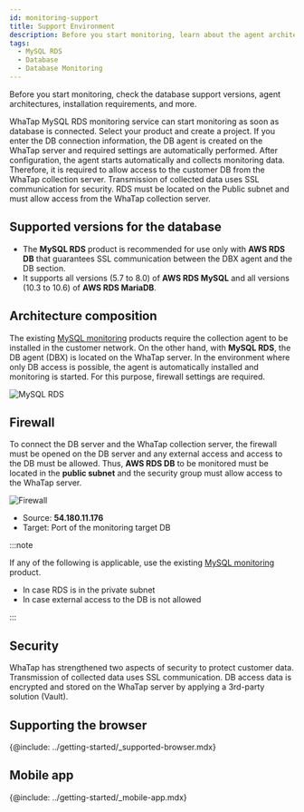 ```yaml
---
id: monitoring-support
title: Support Environment
description: Before you start monitoring, learn about the agent architecture and installation requirements.
tags:
  - MySQL RDS
  - Database
  - Database Monitoring
---
```


Before you start monitoring, check the database support versions, agent architectures, installation requirements, and more. 

WhaTap MySQL RDS monitoring service can start monitoring as soon as database is connected. Select your product and create a project. If you enter the DB connection information, the DB agent is created on the WhaTap server and required settings are automatically performed. After configuration, the agent starts automatically and collects monitoring data. Therefore, it is required to allow access to the customer DB from the WhaTap collection server. Transmission of collected data uses SSL communication for security. RDS must be located on the Public subnet and must allow access from the WhaTap collection server.

## Supported versions for the database

-   The **MySQL RDS** product is recommended for use only with **AWS RDS DB** that guarantees SSL communication between the DBX agent and the DB section.
-   It supports all versions (5.7 to 8.0) of **AWS RDS MySQL** and all versions (10.3 to 10.6) of **AWS RDS MariaDB**.

## Architecture composition

The existing [MySQL monitoring](https://docs.whatap.io/mysql/monitoring-intro) products require the collection agent to be installed in the customer network. On the other hand, with **MySQL RDS**, the DB agent (DBX) is located on the WhaTap server. In the environment where only DB access is possible, the agent is automatically installed and monitoring is started. For this purpose, firewall settings are required.

![MySQL RDS](/img/mysql-rds-architecture.jpeg)

## Firewall

To connect the DB server and the WhaTap collection server, the firewall must be opened on the DB server and any external access and access to the DB must be allowed. Thus, **AWS RDS DB** to be monitored must be located in the **public subnet** and the security group must allow access to the WhaTap server.

![Firewall](/img/mysql-rds-firewall.png)

-   Source: **54.180.11.176**
-   Target: Port of the monitoring target DB

:::note

If any of the following is applicable, use the existing [MySQL monitoring](https://docs.whatap.io/mysql/monitoring-intro) product.

-   In case RDS is in the private subnet
-   In case external access to the DB is not allowed

:::

## Security

WhaTap has strengthened two aspects of security to protect customer data. Transmission of collected data uses SSL communication. DB access data is encrypted and stored on the WhaTap server by applying a 3rd-party solution (Vault).

## Supporting the browser

{@include: ../getting-started/_supported-browser.mdx}  

## Mobile app

{@include: ../getting-started/_mobile-app.mdx}  
